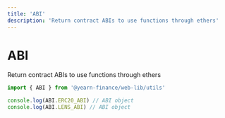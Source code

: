 ```yaml
---
title: 'ABI'
description: 'Return contract ABIs to use functions through ethers'
---
```


# ABI

Return contract ABIs to use functions through ethers

```js
import { ABI } from '@yearn-finance/web-lib/utils'

console.log(ABI.ERC20_ABI) // ABI object
console.log(ABI.LENS_ABI) // ABI object
```